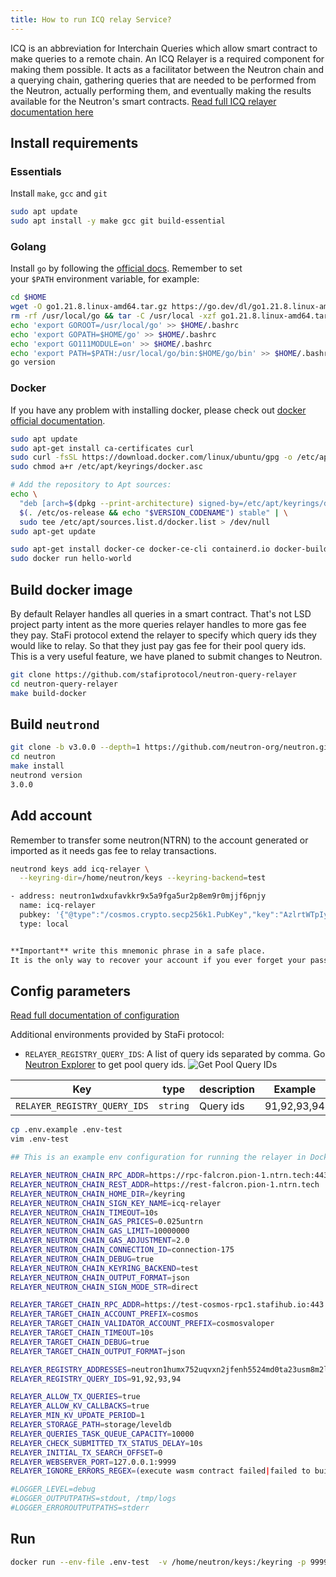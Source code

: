 ```yaml
---
title: How to run ICQ relay Service?
---
```


ICQ is an abbreviation for Interchain Queries which allow smart contract to make queries to a remote chain. An ICQ Relayer is a required component for making them possible. It acts as a facilitator between the Neutron chain and a querying chain, gathering queries that are needed to be performed from the Neutron, actually performing them, and eventually making the results available for the Neutron's smart contracts.  [Read full ICQ relayer documentation here](https://docs.neutron.org/relaying/icq-relayer)

## Install requirements
### Essentials

Install `make`, `gcc` and `git` 

```bash
sudo apt update
sudo apt install -y make gcc git build-essential
```

### Golang
Install `go` by following the [official docs](https://golang.org/doc/install). Remember to set your `$PATH` environment variable, for example:

```bash
cd $HOME
wget -O go1.21.8.linux-amd64.tar.gz https://go.dev/dl/go1.21.8.linux-amd64.tar.gz
rm -rf /usr/local/go && tar -C /usr/local -xzf go1.21.8.linux-amd64.tar.gz && rm go1.21.8.linux-amd64.tar.gz
echo 'export GOROOT=/usr/local/go' >> $HOME/.bashrc
echo 'export GOPATH=$HOME/go' >> $HOME/.bashrc
echo 'export GO111MODULE=on' >> $HOME/.bashrc
echo 'export PATH=$PATH:/usr/local/go/bin:$HOME/go/bin' >> $HOME/.bashrc && . $HOME/.bashrc
go version
```

### Docker
If you have any problem with installing docker, please check out [docker official documentation](https://docs.docker.com/engine/install/).
```bash
sudo apt update
sudo apt-get install ca-certificates curl
sudo curl -fsSL https://download.docker.com/linux/ubuntu/gpg -o /etc/apt/keyrings/docker.asc
sudo chmod a+r /etc/apt/keyrings/docker.asc

# Add the repository to Apt sources:
echo \
  "deb [arch=$(dpkg --print-architecture) signed-by=/etc/apt/keyrings/docker.asc] https://download.docker.com/linux/ubuntu \
  $(. /etc/os-release && echo "$VERSION_CODENAME") stable" | \
  sudo tee /etc/apt/sources.list.d/docker.list > /dev/null
sudo apt-get update

sudo apt-get install docker-ce docker-ce-cli containerd.io docker-buildx-plugin docker-compose-plugin
sudo docker run hello-world
```

## Build docker image

By default Relayer handles all queries in a smart contract. That's not LSD project party intent as the more queries relayer handles to more gas fee they pay. StaFi protocol extend the relayer to specify which query ids they would like to relay. So that they just pay gas fee for their pool query ids. This is a very useful feature, we have planed to submit changes to Neutron.

```bash
git clone https://github.com/stafiprotocol/neutron-query-relayer
cd neutron-query-relayer
make build-docker
```

## Build `neutrond`

```bash
git clone -b v3.0.0 --depth=1 https://github.com/neutron-org/neutron.git
cd neutron
make install
neutrond version
3.0.0
```

## Add account

Remember to transfer some neutron(NTRN) to the account generated or imported as it needs gas fee to relay transactions.

```bash
neutrond keys add icq-relayer \
  --keyring-dir=/home/neutron/keys --keyring-backend=test

- address: neutron1wdxufavkkr9x5a9fga5ur2p8em9r0mjjf6pnjy
  name: icq-relayer
  pubkey: '{"@type":"/cosmos.crypto.secp256k1.PubKey","key":"AzlrtWTpIynQ0/MxJjteC2LMuYlPEutNhPeHQ9KGjKcR"}'
  type: local


**Important** write this mnemonic phrase in a safe place.
It is the only way to recover your account if you ever forget your password.

```

## Config parameters

[Read full documentation of configuration](https://github.com/neutron-org/neutron-query-relayer/blob/main/README.md#configuration)

Additional environments provided by StaFi protocol:
- `RELAYER_REGISTRY_QUERY_IDS`: A list of query ids separated by comma.
Go <a href="https://neutron.celat.one/pion-1/query?contract=neutron1humx752uqvxn2jfenh5524md0ta23usm8m2lesaxw47fps28yx5syztnk5" target="_blank">Neutron Explorer</a> to get pool query ids.
![Get Pool Query IDs](/public/image/cosmos_lsd/get_pool_query_ids.png)

| Key                                              | type              | description                                                                                                                                                                | Example |
|--------------------------------------------------|-------------------|----------------------------------------------------------------------------------------------------------------------------------------------------------------------------|----------|
| `RELAYER_REGISTRY_QUERY_IDS`        | `string`    | Query ids  | 91,92,93,94 |

```bash
cp .env.example .env-test
vim .env-test

## This is an example env configuration for running the relayer in Docker

RELAYER_NEUTRON_CHAIN_RPC_ADDR=https://rpc-falcron.pion-1.ntrn.tech:443
RELAYER_NEUTRON_CHAIN_REST_ADDR=https://rest-falcron.pion-1.ntrn.tech
RELAYER_NEUTRON_CHAIN_HOME_DIR=/keyring
RELAYER_NEUTRON_CHAIN_SIGN_KEY_NAME=icq-relayer
RELAYER_NEUTRON_CHAIN_TIMEOUT=10s
RELAYER_NEUTRON_CHAIN_GAS_PRICES=0.025untrn
RELAYER_NEUTRON_CHAIN_GAS_LIMIT=10000000
RELAYER_NEUTRON_CHAIN_GAS_ADJUSTMENT=2.0
RELAYER_NEUTRON_CHAIN_CONNECTION_ID=connection-175
RELAYER_NEUTRON_CHAIN_DEBUG=true
RELAYER_NEUTRON_CHAIN_KEYRING_BACKEND=test
RELAYER_NEUTRON_CHAIN_OUTPUT_FORMAT=json
RELAYER_NEUTRON_CHAIN_SIGN_MODE_STR=direct

RELAYER_TARGET_CHAIN_RPC_ADDR=https://test-cosmos-rpc1.stafihub.io:443
RELAYER_TARGET_CHAIN_ACCOUNT_PREFIX=cosmos
RELAYER_TARGET_CHAIN_VALIDATOR_ACCOUNT_PREFIX=cosmosvaloper
RELAYER_TARGET_CHAIN_TIMEOUT=10s
RELAYER_TARGET_CHAIN_DEBUG=true
RELAYER_TARGET_CHAIN_OUTPUT_FORMAT=json

RELAYER_REGISTRY_ADDRESSES=neutron1humx752uqvxn2jfenh5524md0ta23usm8m2lesaxw47fps28yx5syztnk5
RELAYER_REGISTRY_QUERY_IDS=91,92,93,94

RELAYER_ALLOW_TX_QUERIES=true
RELAYER_ALLOW_KV_CALLBACKS=true
RELAYER_MIN_KV_UPDATE_PERIOD=1
RELAYER_STORAGE_PATH=storage/leveldb
RELAYER_QUERIES_TASK_QUEUE_CAPACITY=10000
RELAYER_CHECK_SUBMITTED_TX_STATUS_DELAY=10s
RELAYER_INITIAL_TX_SEARCH_OFFSET=0
RELAYER_WEBSERVER_PORT=127.0.0.1:9999
RELAYER_IGNORE_ERRORS_REGEX=(execute wasm contract failed|failed to build tx query string)

#LOGGER_LEVEL=debug
#LOGGER_OUTPUTPATHS=stdout, /tmp/logs
#LOGGER_ERROROUTPUTPATHS=stderr
```

## Run

```bash
docker run --env-file .env-test  -v /home/neutron/keys:/keyring -p 9999:9999 neutron-org/neutron-query-relayer
```